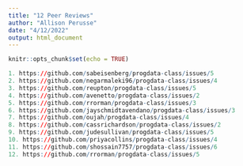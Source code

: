 ```yaml
---
title: "12 Peer Reviews"
author: "Allison Perusse"
date: "4/12/2022"
output: html_document
---
```


```r
knitr::opts_chunk$set(echo = TRUE)
```

```r
1. https://github.com/sabeisenberg/progdata-class/issues/5
2. https://github.com/negarmaleki96/progdata-class/issues/4
3. https://github.com/reupton/progdata-class/issues/5
4. https://github.com/avenetto/progdata-class/issues/2
5. https://github.com/rrorman/progdata-class/issues/3
6. https://github.com/jayschmidtavendano/progdata-class/issues/3
7. https://github.com/oujah/progdata-class/issues/4
8. https://github.com/cassrichardson/progdata-class/issues/2
9. https://github.com/judesullivan/progdata-class/issues/5
10. https://github.com/priyacollins/progdata-class/issues/4
11. https://github.com/shossain7757/progdata-class/issues/6
12. https://github.com/rrorman/progdata-class/issues/5

```
